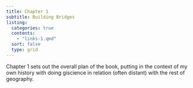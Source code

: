 ```yaml
---
title: Chapter 1
subtitle: Building Bridges
listing:
  categories: true
  contents:
    - "links-1.qmd"
  sort: false
  type: grid
---
```


Chapter 1 sets out the overall plan of the book, putting in the context of my own history with doing giscience in relation (often distant) with the rest of geography.